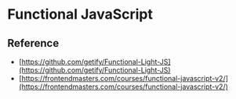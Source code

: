 # Functional JavaScript

## Reference

- [https://github.com/getify/Functional-Light-JS](https://github.com/getify/Functional-Light-JS)
- [https://frontendmasters.com/courses/functional-javascript-v2/](https://frontendmasters.com/courses/functional-javascript-v2/)
